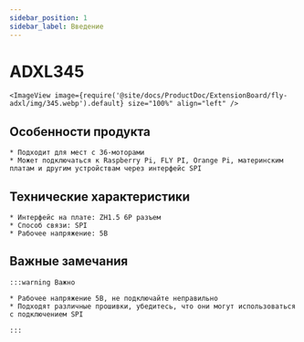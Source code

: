 ```yaml
---
sidebar_position: 1
sidebar_label: Введение
---
```




# ADXL345

    <ImageView image={require('@site/docs/ProductDoc/ExtensionBoard/fly-adxl/img/345.webp').default} size="100%" align="left" />



## Особенности продукта

    * Подходит для мест с 36-моторами
    * Может подключаться к Raspberry Pi, FLY PI, Orange Pi, материнским платам и другим устройствам через интерфейс SPI

## Технические характеристики

    * Интерфейс на плате: ZH1.5 6P разъем
    * Способ связи: SPI
    * Рабочее напряжение: 5В

## Важные замечания

    :::warning Важно

    * Рабочее напряжение 5В, не подключайте неправильно
    * Подходят различные прошивки, убедитесь, что они могут использоваться с подключением SPI

    :::
